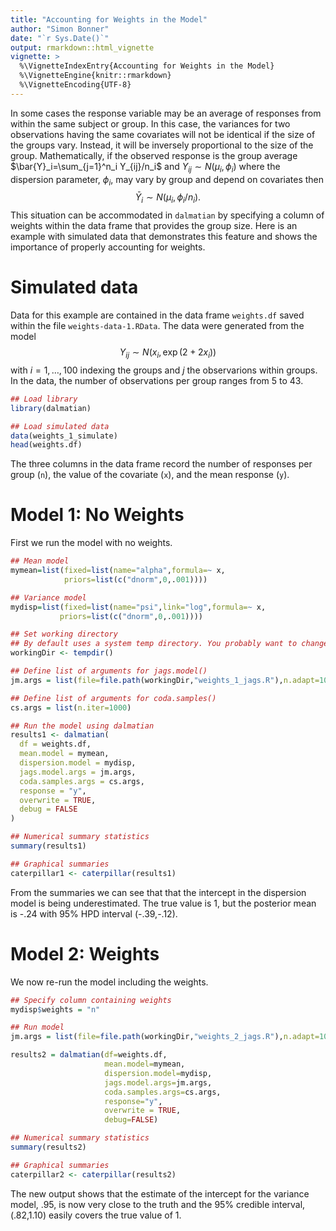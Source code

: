 ```yaml
---
title: "Accounting for Weights in the Model"
author: "Simon Bonner"
date: "`r Sys.Date()`"
output: rmarkdown::html_vignette
vignette: >
  %\VignetteIndexEntry{Accounting for Weights in the Model}
  %\VignetteEngine{knitr::rmarkdown}
  %\VignetteEncoding{UTF-8}
---
```


In some cases the response variable may be an average of responses from within the same subject or group. In this case, the variances for two observations having the same covariates will not be identical if the size of the groups vary. Instead, it will be inversely proportional to the size of the group. Mathematically, if the observed response is the group average $\bar{Y}_i=\sum_{j=1}^n_i Y_{ij}/n_i$ and $Y_{ij} \sim N(\mu_i,\phi_i)$ where the dispersion parameter, $\phi_i$, may vary by group and depend on covariates then
$$\bar{Y}_i \sim N(\mu_i,\phi_i/n_i).$$
This situation can be accommodated in `dalmatian` by specifying a column of weights within the data frame that provides the group size. Here is an example with simulated data that demonstrates this feature and shows the importance of properly accounting for weights. 

# Simulated data
Data for this example are contained in the data frame `weights.df` saved within the file `weights-data-1.RData`. The data were generated from the model
$$Y_{ij} \sim N(x_i,\exp(2+2x_i))$$
with $i=1,\ldots,100$ indexing the groups and $j$ the observarions within groups. In the data, the number of observations per group ranges from 5 to 43. 

```r
## Load library
library(dalmatian)

## Load simulated data
data(weights_1_simulate)
head(weights.df)
```
The three columns in the data frame record the number of responses per group (`n`), the value of the covariate (`x`), and the mean response (`y`).

# Model 1: No Weights

First we run the model with no weights. 

```r
## Mean model
mymean=list(fixed=list(name="alpha",formula=~ x,
            priors=list(c("dnorm",0,.001))))

## Variance model
mydisp=list(fixed=list(name="psi",link="log",formula=~ x,
           priors=list(c("dnorm",0,.001))))

## Set working directory
## By default uses a system temp directory. You probably want to change this.
workingDir <- tempdir()

## Define list of arguments for jags.model()
jm.args = list(file=file.path(workingDir,"weights_1_jags.R"),n.adapt=1000)

## Define list of arguments for coda.samples()
cs.args = list(n.iter=1000)

## Run the model using dalmatian
results1 <- dalmatian(
  df = weights.df,
  mean.model = mymean,
  dispersion.model = mydisp,
  jags.model.args = jm.args,
  coda.samples.args = cs.args,
  response = "y",
  overwrite = TRUE,
  debug = FALSE
)

## Numerical summary statistics
summary(results1)

## Graphical summaries
caterpillar1 <- caterpillar(results1)
```

From the summaries we can see that that the intercept in the dispersion model is being underestimated. The true value is 1, but the posterior mean is -.24 with 95% HPD interval (-.39,-.12). 

# Model 2: Weights

We now re-run the model including the weights.

```r
## Specify column containing weights
mydisp$weights = "n"

## Run model
jm.args = list(file=file.path(workingDir,"weights_2_jags.R"),n.adapt=1000)

results2 = dalmatian(df=weights.df,
                     mean.model=mymean,
                     dispersion.model=mydisp,
                     jags.model.args=jm.args,
                     coda.samples.args=cs.args,
                     response="y",
                     overwrite = TRUE,
                     debug=FALSE)

## Numerical summary statistics
summary(results2)

## Graphical summaries
caterpillar2 <- caterpillar(results2)

```

The new output shows that the estimate of the intercept for the variance model, .95, is now very close to the truth and the 95% credible interval, (.82,1.10) easily covers the true value of 1.
